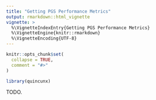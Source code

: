 ```yaml
---
title: "Getting PGS Performance Metrics"
output: rmarkdown::html_vignette
vignette: >
  %\VignetteIndexEntry{Getting PGS Performance Metrics}
  %\VignetteEngine{knitr::rmarkdown}
  %\VignetteEncoding{UTF-8}
---
```


```r
knitr::opts_chunk$set(
  collapse = TRUE,
  comment = "#>"
)
```

```r
library(quincunx)
```

TODO.
